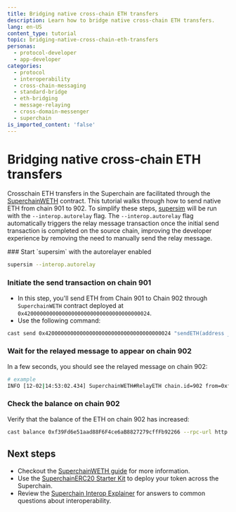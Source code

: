 ```yaml
---
title: Bridging native cross-chain ETH transfers
description: Learn how to bridge native cross-chain ETH transfers.
lang: en-US
content_type: tutorial
topic: bridging-native-cross-chain-eth-transfers
personas:
  - protocol-developer
  - app-developer
categories:
  - protocol
  - interoperability
  - cross-chain-messaging
  - standard-bridge
  - eth-bridging
  - message-relaying
  - cross-domain-messenger
  - superchain
is_imported_content: 'false'
---
```



<InteropCallout />

# Bridging native cross-chain ETH transfers

Crosschain ETH transfers in the Superchain are facilitated through the [SuperchainWETH](https://github.com/ethereum-optimism/optimism/blob/develop/packages/contracts-bedrock/src/L2/SuperchainWETH.sol) contract.
This tutorial walks through how to send native ETH from chain 901 to 902. To simplify these steps, [supersim](/stack/interop/tools/supersim) will be run with the `--interop.autorelay` flag. The `--interop.autorelay` flag automatically triggers the relay message transaction once the initial send transaction is completed on the source chain, improving the developer experience by removing the need to manually send the relay message.


<Steps>
  ### Start `supersim` with the autorelayer enabled

  ```sh
  supersim --interop.autorelay 
  ```

  ### Initiate the send transaction on chain 901

  *   In this step, you'll send ETH from Chain 901 to Chain 902 through `SuperchainWETH` contract deployed at `0x4200000000000000000000000000000000000024`.
  *   Use the following command:

  ```sh
  cast send 0x4200000000000000000000000000000000000024 "sendETH(address _to, uint256 _chainId)" 0xf39Fd6e51aad88F6F4ce6aB8827279cffFb92266 902 --value 10ether --rpc-url http://127.0.0.1:9545 --private-key 0xac0974bec39a17e36ba4a6b4d238ff944bacb478cbed5efcae784d7bf4f2ff80
  ```

  ### Wait for the relayed message to appear on chain 902

  In a few seconds, you should see the relayed message on chain 902:

  ```sh
  # example
  INFO [12-02|14:53:02.434] SuperchainWETH#RelayETH chain.id=902 from=0xf39Fd6e51aad88F6F4ce6aB8827279cffFb92266 to=0xf39Fd6e51aad88F6F4ce6aB8827279cffFb92266 amount=10,000,000,000,000,000,000 source=901
  ```

  ### Check the balance on chain 902

  Verify that the balance of the ETH on chain 902 has increased:

  ```sh
  cast balance 0xf39Fd6e51aad88F6F4ce6aB8827279cffFb92266 --rpc-url http://127.0.0.1:9546
  ```
</Steps>

## Next steps

*   Checkout the [SuperchainWETH guide](/stack/interop/superchain-weth) for more information.
*   Use the [SuperchainERC20 Starter Kit](/app-developers/starter-kit) to deploy your token across the Superchain.
*   Review the [Superchain Interop Explainer](/stack/interop/explainer) for answers to common questions about interoperability.
